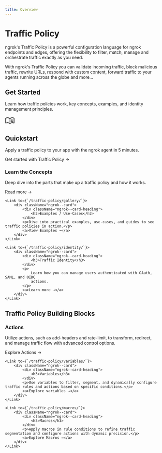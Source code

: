 ```yaml
---
title: Overview
---
```



# Traffic Policy

<div class="prose prose-gray dark:prose-invert mt-2 text-lg">
	<p>
		ngrok's Traffic Policy is a powerful configuration language for ngrok
		endpoints and edges, offering the flexibility to filter, match, manage and
		orchestrate traffic exactly as you need.
	</p>
</div>

With ngrok's Traffic Policy you can validate incoming traffic, block malicious traffic, rewrite URLs, respond
with custom content, forward traffic to your agents running across the globe and more...

## Get Started

Learn how traffic policies work, key concepts, examples, and identity management principles.

<Link
	className="mb-4 block text-inherit no-underline hover:text-inherit hover:no-underline focus:text-inherit focus:no-underline"
	to="/traffic-policy/getting-started"
>
	<div className="ngrok--card ngrok--card-lg">
		<div className="ngrok--card-heading">
			<svg
				xmlns="http://www.w3.org/2000/svg"
				height="32"
				viewBox="0 96 960 960"
				width="32"
			>
				<path d="M560 482v-48q33-14 67.5-21t72.5-7q26 0 51 4t49 10v44q-24-9-48.5-13.5T700 446q-38 0-73 9.5T560 482Zm0 220v-49q33-13.5 67.5-20.25T700 626q26 0 51 4t49 10v44q-24-9-48.5-13.5T700 666q-38 0-73 9t-67 27Zm0-110v-48q33-14 67.5-21t72.5-7q26 0 51 4t49 10v44q-24-9-48.5-13.5T700 556q-38 0-73 9.5T560 592ZM248 756q53.566 0 104.283 12.5T452 806V379q-45-30-97.619-46.5Q301.763 316 248 316q-38 0-74.5 9.5T100 349v434q31-14 70.5-20.5T248 756Zm264 50q50-25 98-37.5T712 756q38 0 78.5 6t69.5 16V349q-34-17-71.822-25-37.823-8-76.178-8-54 0-104.5 16.5T512 379v427Zm-30 90q-51-38-111-58.5T248 817q-36.537 0-71.768 9Q141 835 106 848q-23.1 11-44.55-3Q40 831 40 805V342q0-15 7-27.5T68 295q42-20 87.395-29.5Q200.789 256 248 256q63 0 122.5 17T482 325q51-35 109.5-52T712 256q46.868 0 91.934 9.5Q849 275 891 295q14 7 21.5 19.5T920 342v463q0 27.894-22.5 42.447Q875 862 853 848q-34-14-69.232-22.5Q748.537 817 712 817q-63 0-121 21t-109 58ZM276 567Z" />
			</svg>
			<h2>Quickstart</h2>
		</div>
		<p>Apply a traffic policy to your app with the ngrok agent in 5 minutes.</p>
		<a>Get started with Traffic Policy →</a>
	</div>
</Link>

<div className="ngrok--cards ngrok--cards-row">
	<Link to={`/traffic-policy/concepts/`}>
		<div className="ngrok--card">
			<div className="ngrok--card-heading">
				<h3>Learn the Concepts</h3>
			</div>
			<p>Deep dive into the parts that make up a traffic policy and how it works.</p>
			<a>Read more →</a>
		</div>
	</Link>

    <Link to={`/traffic-policy/gallery/`}>
    	<div className="ngrok--card">
    		<div className="ngrok--card-heading">
    			<h3>Examples / Use-Cases</h3>
    		</div>
    		<p>Dive into practical examples, use-cases, and guides to see traffic policies in action.</p>
    		<a>View Examples →</a>
    	</div>
    </Link>

    <Link to={`/traffic-policy/identity/`}>
    	<div className="ngrok--card">
    		<div className="ngrok--card-heading">
    			<h3>Traffic Identity</h3>
    		</div>
    		<p>
    			Learn how you can manage users authenticated with OAuth, SAML, and OIDC
    			actions.
    		</p>
    		<a>Learn more →</a>
    	</div>
    </Link>

</div>

## Traffic Policy Building Blocks

<div className="ngrok--cards ngrok--cards-row">
    <Link to={`/traffic-policy/actions/`}>
        <div className="ngrok--card">
            <div className="ngrok--card-heading">
                <h3>Actions</h3>
            </div>
            <p>
                Utilize actions, such as add-headers and rate-limit, to transform,
                redirect, and manage traffic flow with advanced control options.
            </p>
            <a>Explore Actions →</a>
        </div>
    </Link>

    <Link to={`/traffic-policy/variables/`}>
        <div className="ngrok--card">
            <div className="ngrok--card-heading">
                <h3>Variables</h3>
            </div>
            <p>Use variables to filter, segment, and dynamically configure traffic rules and actions based on specific conditions.</p>
            <a>Explore variables →</a>
        </div>
    </Link>

    <Link to={`/traffic-policy/macros/`}>
        <div className="ngrok--card">
            <div className="ngrok--card-heading">
                <h3>Macros</h3>
            </div>
            <p>Apply macros in rule conditions to refine traffic segmentation and configure actions with dynamic precision.</p>
            <a>Explore Macros →</a>
        </div>
    </Link>

</div>
